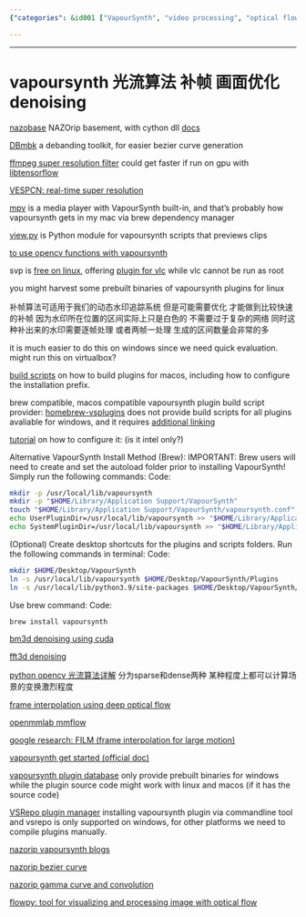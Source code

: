 ```yaml
---
{"categories": &id001 ["VapourSynth", "video processing", "optical flow algorithms", "frame interpolation", "denoising", "Python scripting", "nazobase", "DBmbk", "ffmpeg"], "category": "Video Processing", "date": "2022-09-07 03:59:21", "description": "VapourSynth is a powerful video processing tool that utilizes optical flow algorithms, frame interpolation, and denoising. It seamlessly integrates with other tools like nazobase, DBmbk, and ffmpeg to enhance video quality. With support for Python scripting, users can customize the tool according to their specific requirements. VapourSynth also leverages techniques such as nazorip Bezier curve, gamma curve, convolution, and flowpy for advanced image processing capabilities.", "tags": *id001, "title": "vapoursynth 光流算法 补帧 画面优化 denoising"}

---
```


------

# vapoursynth 光流算法 补帧 画面优化 denoising

[nazobase](https://github.com/GoodManWEN/nazobase) NAZOrip basement, with cython dll [docs](https://www.nazorip.site/archives/37/)

[DBmbk](https://github.com/kewenyu/DBmbk) a debanding toolkit, for easier bezier curve generation

[ffmpeg super resolution filter](https://ffmpeg.org/ffmpeg-filters.html#sr) could get faster if run on gpu with [libtensorflow](https://www.tensorflow.org/install/lang_c)

[VESPCN: real-time super resolution](https://github.com/HighVoltageRocknRoll/sr)

[mpv](https://github.com/stax76/mpv.net) is a media player with VapourSynth built-in, and that's probably how vapoursynth gets in my mac via brew dependency manager

[view.py](https://github.com/UniversalAl/view) is Python module for vapoursynth scripts that previews clips

[to use opencv functions with vapoursynth](https://github.com/WolframRhodium/muvsfunc/wiki/OpenCV-Python-for-VapourSynth)

svp is [free on linux](https://www.svp-team.com/zh/get/#), offering [plugin for vlc](https://www.svp-team.com/wiki/SVP:VLC#Using_SVP_in_VLC) while vlc cannot be run as root

you might harvest some prebuilt binaries of vapoursynth plugins for linux

补帧算法可适用于我们的动态水印追踪系统 但是可能需要优化 才能做到比较快速的补帧 因为水印所在位置的区间实际上只是白色的 不需要过于复杂的网络 同时这种补出来的水印需要逐帧处理 或者两帧一处理 生成的区间数量会非常的多

it is much easier to do this on windows since we need quick evaluation. might run this on virtualbox?

[build scripts](https://github.com/Bl4Cc4t/homebrew-vsplugins/tree/master/Formula) on how to build plugins for macos, including how to configure the installation prefix.

brew compatible, macos compatible vapoursynth plugin build script provider: [homebrew-vsplugins](https://github.com/Bl4Cc4t/homebrew-vsplugins) does not provide build scripts for all plugins avaliable for windows, and it requires [additional linking](https://github.com/Bl4Cc4t/homebrew-vsplugins/blob/master/linkvsp.sh)

[tutorial](https://forum.doom9.org/showthread.php?t=175522) on how to configure it: (is it intel only?)

Alternative VapourSynth Install Method (Brew):
IMPORTANT: Brew users will need to create and set the autoload folder prior to installing VapourSynth! Simply run the following commands:
Code:

```bash
mkdir -p /usr/local/lib/vapoursynth
mkdir -p "$HOME/Library/Application Support/VapourSynth"
touch "$HOME/Library/Application Support/VapourSynth/vapoursynth.conf"
echo UserPluginDir=/usr/local/lib/vapoursynth >> "$HOME/Library/Application Support/VapourSynth/vapoursynth.conf"
echo SystemPluginDir=/usr/local/lib/vapoursynth >> "$HOME/Library/Application Support/VapourSynth/vapoursynth.conf"
```
(Optional) Create desktop shortcuts for the plugins and scripts folders. Run the following commands in terminal:
Code:
```bash
mkdir $HOME/Desktop/VapourSynth
ln -s /usr/local/lib/vapoursynth $HOME/Desktop/VapourSynth/Plugins
ln -s /usr/local/lib/python3.9/site-packages $HOME/Desktop/VapourSynth/Scripts
```
Use brew command:
Code:
```bash
brew install vapoursynth

```

[bm3d denoising using cuda](https://github.com/WolframRhodium/VapourSynth-BM3DCUDA)

[fft3d denoising](https://vsdb.top/plugins/fft3dfilter)

[python opencv 光流算法详解](https://learnopencv.com/optical-flow-in-opencv/) 分为sparse和dense两种 某种程度上都可以计算场景的变换激烈程度

[frame interpolation using deep optical flow](https://github.com/vineeths96/Video-Interpolation-using-Deep-Optical-Flow)

[openmmlab mmflow](https://github.com/open-mmlab/mmflow)

[google research: FILM (frame interpolation for large motion)](https://github.com/google-research/frame-interpolation)

[vapoursynth get started (official doc)](http://www.vapoursynth.com/doc/gettingstarted.html)

[vapoursynth plugin database](http://vsdb.top/) only provide prebuilt binaries for windows while the plugin source code might work with linux and macos (if it has the source code)

[VSRepo plugin manager](https://github.com/vapoursynth/vsrepo) installing vapoursynth plugin via commandline tool and vsrepo is only supported on windows, for other platforms we need to compile plugins manually. 

[nazorip vapoursynth blogs](https://www.nazorip.site/category/Tutorials/)

[nazorip bezier curve](https://nazorip.site/archives/32/)

[nazorip gamma curve and convolution](https://nazorip.site/archives/56/)

[flowpy: tool for visualizing and processing image with optical flow](https://nazorip.site/archives/56/)

